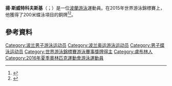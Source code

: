 '''揚·斯威特科夫斯基'''（{{lang-pl|Jan Świtkowski}}；{{bd|1994年|1月23日}}）是一位[[波蘭|波蘭]][[游泳|游泳]]運動員。在2015年世界游泳錦標賽上，他獲得了200米蝶泳項目的銅牌<ref>{{cite news|title=Laszlo Cseh Wins 1st World Title in a Decade With 200 Fly Victory at 2015 FINA World Championships|url=http://www.swimmingworldmagazine.com/news/laszlo-cseh-wins-1st-world-title-in-a-decade-with-200-fly-victory-at-2015-fina-world-championships/|publisher=Swimming World Magazine|date=5 August 2015|accessdate=6 August 2015|archive-date=2020-02-15|archive-url=https://web.archive.org/web/20200215073508/https://www.swimmingworldmagazine.com/news/laszlo-cseh-wins-1st-world-title-in-a-decade-with-200-fly-victory-at-2015-fina-world-championships/|dead-url=no}}</ref><ref>{{cite news|title=Hungary's Cseh wins 200 butterfly title at worlds|url=http://timesofindia.indiatimes.com/sports/more-sports/others/Hungarys-Cseh-wins-200-butterfly-title-at-worlds/articleshow/48363999.cms|publisher=The Times of India|date=5 August 2015|accessdate=6 August 2015}}</ref>。

==參考資料== 
{{reflist}}
{{DEFAULTSORT:Świtkowski, Jan}}
[[Category:波兰男子游泳运动员|Category:波兰男子游泳运动员]]
[[Category:波兰奥运游泳运动员|Category:波兰奥运游泳运动员]]
[[Category:男子蝶泳运动员|Category:男子蝶泳运动员]]
[[Category:世界游泳錦標賽游泳賽事獎牌得主|Category:世界游泳錦標賽游泳賽事獎牌得主]]
[[Category:盧布林人|Category:盧布林人]]
[[Category:2016年夏季奧林匹克運動會游泳運動員|Category:2016年夏季奧林匹克運動會游泳運動員]]